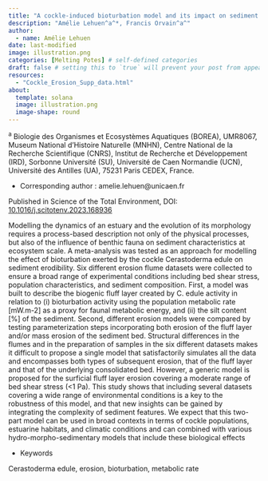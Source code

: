 ```yaml
---
title: "A cockle-induced bioturbation model and its impact on sediment erodibility: a meta-analysis."
description: "Amélie Lehuen^a^*, Francis Orvain^a^"
author:
  - name: Amélie Lehuen
date: last-modified
image: illustration.png
categories: [Melting Potes] # self-defined categories
draft: false # setting this to `true` will prevent your post from appearing on your listing page until you're ready!
resources:
  - "Cockle_Erosion_Supp_data.html"
about:
  template: solana
  image: illustration.png
  image-shape: round
---
```


^a^ Biologie des Organismes et Ecosystèmes Aquatiques (BOREA), UMR8067, Museum National d'Histoire Naturelle (MNHN), Centre National de la Recherche Scientifique (CNRS), Institut de Recherche et Développement (IRD), Sorbonne Université (SU), Université de Caen Normandie (UCN), Université des Antilles (UA), 75231 Paris CEDEX, France.

* Corresponding author : amelie.lehuen\@unicaen.fr

<!-- [Supplementary data](Cockle_Erosion_Supp_data.html) -->
Published in Science of the Total Environment, DOI: [10.1016/j.scitotenv.2023.168936](https://doi.org/10.1016/j.scitotenv.2023.168936)

Modelling the dynamics of an estuary and the evolution of its morphology requires a process-based description not only of the physical processes, but also of the influence of benthic fauna on sediment characteristics at ecosystem scale. A meta-analysis was tested as an approach for modelling the effect of bioturbation exerted by the cockle Cerastoderma edule on sediment erodibility. Six different erosion flume datasets were collected to ensure a broad range of experimental conditions including bed shear stress, population characteristics, and sediment composition. First, a model was built to describe the biogenic fluff layer created by C. edule activity in relation to (i) bioturbation activity using the population metabolic rate [mW.m-2] as a proxy for faunal metabolic energy, and (ii) the silt content [%] of the sediment. Second, different erosion models were compared by testing parameterization steps incorporating both erosion of the fluff layer and/or mass erosion of the sediment bed. Structural differences in the flumes and in the preparation of samples in the six different datasets makes it difficult to propose a single model that satisfactorily simulates all the data and encompasses both types of subsequent erosion, that of the fluff layer and that of the underlying consolidated bed. However, a generic model is proposed for the surficial fluff layer erosion covering a moderate range of bed shear stress (<1 Pa). This study shows that including several datasets covering a wide range of environmental conditions is a key to the robustness of this model, and that new insights can be gained by integrating the complexity of sediment features. We expect that this two-part model can be used in broad contexts in terms of cockle populations, estuarine habitats, and climatic conditions and can combined with various hydro-morpho-sedimentary models that include these biological effects

* Keywords

Cerastoderma edule, erosion, bioturbation, metabolic rate
